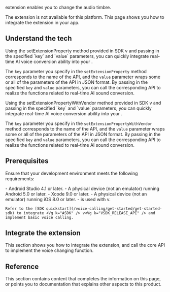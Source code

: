 
<Vg k="RTEE_DUB" /> extension enables you to change the audio timbre. 

<PlatformWrapper notAllowed="android, ios">
The extension is not available for this platform.
</PlatformWrapper>

<PlatformWrapper notAllowed="web, macos, windows, flutter, react-native">
This page shows you how to integrate the <Vg k="RTEE_DUB" /> extension in your app.

## Understand the tech

<PlatformWrapper platform="android">
Using the <Link to="{{Global.API_REF_ANDROID_ROOT}}/class_irtcengine.html#api_irtcengine_setextensionproperty">setExtensionProperty</Link> method provided in <Vg k="COMPANY" /> SDK v<Vg k="VSDK_RELEASE_API" /> and passing in the specified `key` and `value` parameters, you can quickly integrate real-time AI voice conversion ability into your <Vpl k="CLIENT" />.

The `key` parameter you specify in the `setExtensionProperty` method corresponds to the name of the API, and the `value` parameter wraps some or all of the parameters of the API in JSON format. By passing in the specified `key` and `value` parameters, you can call the corresponding API to realize the functions related to real-time AI sound conversion.
</PlatformWrapper>

<PlatformWrapper platform="ios">
Using the <Link to="{{Global.API_REF_IOS_ROOT_RTC_ENGINE_KIT}}/setextensionpropertywithvendor(_:extension:extensioninfo:key:value:)">setExtensionPropertyWithVendor</Link> method provided in <Vg k="COMPANY" /> SDK v<Vg k="VSDK_RELEASE_API" /> and passing in the specified `key` and `value` parameters, you can quickly integrate real-time AI voice conversion ability into your <Vpl k="CLIENT" />.

The `key` parameter you specify in the `setExtensionPropertyWithVendor` method corresponds to the name of the API, and the `value` parameter wraps some or all of the parameters of the API in JSON format. By passing in the specified `key` and `value` parameters, you can call the corresponding API to realize the functions related to real-time AI sound conversion.
</PlatformWrapper>

## Prerequisites

Ensure that your development environment meets the following requirements:

<PlatformWrapper platform="android">
- Android Studio 4.1 or later.
- A physical device (not an emulator) running Android 5.0 or later.
</PlatformWrapper>

<PlatformWrapper platform="ios">
- Xcode 9.0 or later.
- A physical device (not an emulator) running iOS 8.0 or later.
</PlatformWrapper>
- <Vg k="RTEE_DUB" /> is used with <Vg k="COMPANY" /> <Vg k="ASDK" /> v<Vg k="VSDK_RELEASE_API" />. 

    Refer to the [SDK quickstart](/voice-calling/get-started/get-started-sdk) to integrate <Vg k="ASDK" /> v<Vg k="VSDK_RELEASE_API" /> and implement basic voice calling.

## Integrate the extension

This section shows you how to integrate the <Vg k="RTEE_DUB" /> extension, and call the core API to implement the voice changing function.

<ProjectImplementation />

## Reference

This section contains content that completes the information on this page, or points you to documentation that explains other aspects to this product.

<Reference />

</PlatformWrapper>
